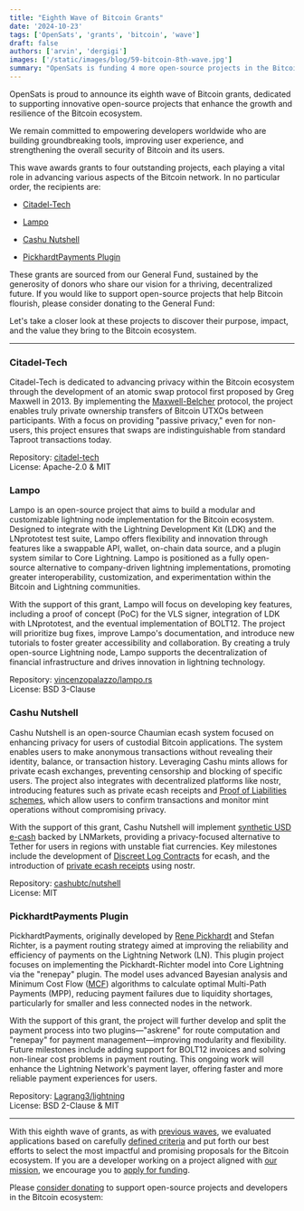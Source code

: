 ```yaml
---
title: "Eighth Wave of Bitcoin Grants"
date: '2024-10-23'
tags: ['OpenSats', 'grants', 'bitcoin', 'wave']
draft: false
authors: ['arvin', 'dergigi']
images: ['/static/images/blog/59-bitcoin-8th-wave.jpg']
summary: "OpenSats is funding 4 more open-source projects in the Bitcoin ecosystem."
---
```


OpenSats is proud to announce its eighth wave of Bitcoin grants, dedicated to
supporting innovative open-source projects that enhance the growth and
resilience of the Bitcoin ecosystem.

We remain committed to empowering developers worldwide who are building
groundbreaking tools, improving user experience, and strengthening the overall
security of Bitcoin and its users.

This wave awards grants to four outstanding projects, each playing a vital role
in advancing various aspects of the Bitcoin network. In no particular order, the
recipients are:

- [Citadel-Tech](#citadel-tech)

- [Lampo](#lampo)

- [Cashu Nutshell](#cashu-nutshell)

- [PickhardtPayments Plugin](#pickhardtpayments-plugin)

These grants are sourced from our General Fund, sustained by the generosity of
donors who share our vision for a thriving, decentralized future. If you would
like to support open-source projects that help Bitcoin flourish, please consider
donating to the General Fund:

<center>
    <DonateToGeneralFundButton/>
</center>

Let's take a closer look at these projects to discover their purpose, impact,
and the value they bring to the Bitcoin ecosystem.

---

### Citadel-Tech

Citadel-Tech is dedicated to advancing privacy within the Bitcoin ecosystem
through the development of an atomic swap protocol first proposed by Greg
Maxwell in 2013. By implementing the
[Maxwell-Belcher](https://gist.github.com/chris-belcher/9144bd57a91c194e332fb5ca371d0964)
protocol, the project enables truly private ownership transfers of
Bitcoin UTXOs between participants. With a focus on providing "passive privacy,"
even for non-users, this project ensures that swaps are indistinguishable from
standard Taproot transactions today.

Repository: [citadel-tech](https://github.com/citadel-tech/coinswap)  
License: Apache-2.0 & MIT

### Lampo

Lampo is an open-source project that aims to build a modular and customizable
lightning node implementation for the Bitcoin ecosystem. Designed to integrate
with the Lightning Development Kit (LDK) and the LNprototest test suite, Lampo
offers flexibility and innovation through features like a swappable API, wallet,
on-chain data source, and a plugin system similar to Core Lightning. Lampo is
positioned as a fully open-source alternative to company-driven lightning
implementations, promoting greater interoperability, customization, and
experimentation within the Bitcoin and Lightning communities.

With the support of this grant, Lampo will focus on developing key features,
including a proof of concept (PoC) for the VLS signer, integration of LDK with
LNprototest, and the eventual implementation of BOLT12. The project will
prioritize bug fixes, improve Lampo's documentation, and introduce new tutorials
to foster greater accessibility and collaboration. By creating a truly
open-source Lightning node, Lampo supports the decentralization of financial
infrastructure and drives innovation in lightning technology.

Repository: [vincenzopalazzo/lampo.rs](https://github.com/vincenzopalazzo/lampo.rs)  
License: BSD 3-Clause

### Cashu Nutshell

Cashu Nutshell is an open-source Chaumian ecash system focused on enhancing
privacy for users of custodial Bitcoin applications. The system enables users to
make anonymous transactions without revealing their identity, balance, or
transaction history. Leveraging Cashu mints allows for private ecash exchanges,
preventing censorship and blocking of specific users. The project also
integrates with decentralized platforms like nostr, introducing features such as
private ecash receipts and [Proof of Liabilities
schemes](https://gist.github.com/callebtc/ed5228d1d8cbaade0104db5d1cf63939),
which allow users to confirm transactions and monitor mint operations without
compromising privacy.

With the support of this grant, Cashu Nutshell will implement [synthetic USD
e-cash](https://github.com/cashubtc/nutshell/pull/608) backed by LNMarkets,
providing a privacy-focused alternative to Tether for users in regions with
unstable fiat currencies. Key milestones include the development of [Discreet
Log Contracts](https://github.com/cashubtc/nutshell/pull/576) for ecash, and the
introduction of [private ecash
receipts](https://github.com/cashubtc/nuts/pull/155) using nostr.

Repository: [cashubtc/nutshell](https://github.com/cashubtc/nutshell)  
License: MIT

### PickhardtPayments Plugin

PickhardtPayments, originally developed by [Rene
Pickhardt](https://opensats.org/blog/rene-pickhardt-receives-lts-grant) and
Stefan Richter, is a payment routing strategy aimed at improving the reliability
and efficiency of payments on the Lightning Network (LN). This plugin project
focuses on implementing the Pickhardt-Richter model into Core Lightning via the
"renepay" plugin. The model uses advanced Bayesian analysis and Minimum Cost
Flow ([MCF](https://github.com/Lagrang3/mcf-algorithms)) algorithms to calculate
optimal Multi-Path Payments (MPP), reducing payment failures due to liquidity
shortages, particularly for smaller and less connected nodes in the network.

With the support of this grant, the project will further develop and split the
payment process into two plugins—"askrene" for route computation and "renepay"
for payment management—improving modularity and flexibility. Future milestones
include adding support for BOLT12 invoices and solving non-linear cost problems
in payment routing. This ongoing work will enhance the Lightning Network's
payment layer, offering faster and more reliable payment experiences for users.

Repository: [Lagrang3/lightning](https://github.com/Lagrang3/lightning)  
License: BSD 2-Clause & MIT

---

With this eighth wave of grants, as with [previous waves](/tags/wave), we
evaluated applications based on carefully [defined criteria](/apply#criteria)
and put forth our best efforts to select the most impactful and promising
proposals for the Bitcoin ecosystem. If you are a developer working on a project
aligned with [our mission](/mission), we encourage you to [apply for
funding](/apply).

Please [consider donating](/donate) to support open-source projects and
developers in the Bitcoin ecosystem:

<center>
    <DonateToGeneralFundButton/>
</center>
